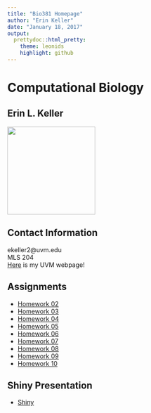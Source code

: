 ```yaml
---
title: "Bio381 Homepage"
author: "Erin Keller"
date: "January 18, 2017"
output: 
  prettydoc::html_pretty:
    theme: leonids
    highlight: github
---
```


# Computational Biology   
## Erin L. Keller
<img src="erinkeller.jpg" width="200" height="200" />   


## Contact Information   

ekeller2@uvm.edu   
MLS 204   
[Here](https://www.uvm.edu/~biology/?Page=students/kellererin.php&SM=facultysubmenu.html) is my UVM webpage!

## Assignments

* [Homework 02](Assingment2.html)   
* [Homework 03](FlowChart.html)   
* [Homework 04](Assignment4.html)
* [Homework 05](Assignment5.html)
* [Homework 06](Assignment06.html)
* [Homework 07](Assignment06.html)
* [Homework 08](Assignment08.html)
* [Homework 09](Assignment09.html)
* [Homework 10](Assignment10.html)

## Shiny Presentation
* [Shiny](https://erinlkeller.shinyapps.io/ShinyTutorial/)



